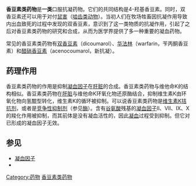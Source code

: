 '''香豆素类药物'''是'''一类'''口服抗凝药物。它们的共同结构是4-羟基香豆素。同时，双香豆素还可以用于对付[[鼠害|鼠害]]（[[啮齿类动物|啮齿类动物]]）。当初人们在牧场牲畜因抗凝作用导致内出血致死的过程中发现的双香豆素，意识到了这一类物质的抗凝作用，引起了之后对香豆素类药物的研究和合成，从而为医学界提供了多一种重要的凝血药物。

常见的香豆素类药物有[[双香豆素|双香豆素]]（dicoumarol）、[[华法林|华法林]]（warfarin，苄丙酮香豆素）和[[醋硝香豆素|醋硝香豆素]]（acenocoumarol，新抗凝）。

== 药理作用 ==

香豆素类药物的作用是抑制[[凝血因子|凝血因子]]在[[肝脏|肝脏]]的合成。香豆素类药物与维他命K的结构相似。香豆素类药物在[[肝脏|肝脏]]与维他命K环氧化物还原酶结合，抑制维生素K由环氧化物向氢醌型转化，维生素K的循环被抑制。可以说香豆素类药物是[[维生素K|维生素K]][[拮抗剂|拮抗剂]]，或者是[[竞争性抑制剂|竞争性抑制剂]]（参见[[酶|酶]]）。含有[[谷氨酸|谷氨酸]]残基的[[凝血因子|凝血因子]]Ⅱ、Ⅶ、Ⅸ、Ⅹ的羧化作用被抑制，而其前体是没有凝血活性的，因此[[凝血|凝血]]过程受到抑制。但它对已形成的凝血因子无效。

== 参见 ==
* [[凝血因子|凝血因子]]
*

[[Category:药物|Category:药物]]
[[Category:香豆素类药物|]]